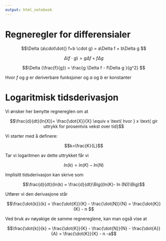 ```yaml
---
output: html_notebook
---
```


# Regneregler for differensialer
$$\Delta (a\cdot\dot{} f+b \cdot g) = a\Delta f + b\Delta g $$

$$\Delta (f\cdot g) =  g \Delta f + f \Delta g   $$

$$\Delta (\frac{f}{g}) = \frac{g \Delta f - f\Delta g }{g^2} $$

Hvor $f$ og $g$ er deriverbare funksjoner og $a$ og $b$ er konstanter

# Logaritmisk tidsderivasjon

Vi ønsker her benytte regnereglen om at 

$$\frac{d}{dt}(ln(X))= \frac{\dot{X}}{X} \equiv x \text{ hvor } x \text{ gir uttrykk for prosentvis vekst over tid}$$


Vi starter med å definere:

$$k=\frac{K}{L}$$

Tar vi logaritmen av dette uttrykket får vi

$$ln(k) = ln(K)- ln (N)$$

Implisitt tidsderivasjon kan skrive som

$$\frac{d}{dt}(ln(k) = \frac{d}{dt}\Big((ln(K)- ln (N))\Big)$$

Utfører vi den derivasjone står

$$\frac{\dot{k}}{k} = \frac{\dot{K}}{K} - \frac{\dot{N}}{N} = \frac{\dot{K}}{K}  - n $$

Ved bruk av nøyakige de samme regnereglene,  kan man også vise at

$$\frac{\dot{k}}{k} = \frac{\dot{K}}{K} - \frac{\dot{N}}{N} - \frac{\dot{A}}{A} = \frac{\dot{K}}{K} - n -a$$








